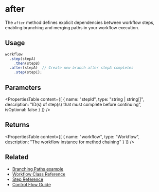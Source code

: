 # after

The `after` method defines explicit dependencies between workflow steps, enabling branching and merging paths in your workflow execution.

## Usage

```typescript
workflow
  .step(stepA)
    .then(stepB)
  .after(stepA)  // Create new branch after stepA completes
    .step(stepC);
```

## Parameters

<PropertiesTable
  content={[
    {
      name: "stepId",
      type: "string | string[]",
      description: "ID(s) of step(s) that must complete before continuing",
      isOptional: false
    }
  ]}
/>

## Returns

<PropertiesTable
  content={[
    {
      name: "workflow",
      type: "Workflow",
      description: "The workflow instance for method chaining"
    }
  ]}
/>

## Related

- [Branching Paths example](../../examples/workflows/branching-paths.mdx)
- [Workflow Class Reference](./workflow.mdx)
- [Step Reference](./step.mdx) 
- [Control Flow Guide](../../workflows/control-flow.mdx)
